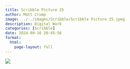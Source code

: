 ```yaml
---
title: Scribble Picture 25
author: Matt Crump
image: ../../images/Scribble/Scribble Picture 25.jpeg
description: Digital Work
categories: [Scribble]
date: 2024-09-16 20:45:56
format:
  html:
    page-layout: full
---
```


![](../../images/Scribble/Scribble Picture 25.jpeg)
